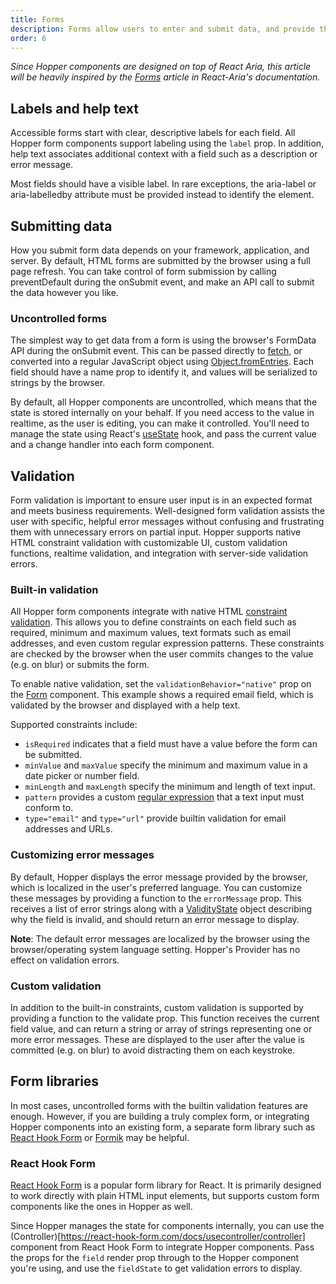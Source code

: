 ```yaml
---
title: Forms
description: Forms allow users to enter and submit data, and provide them with feedback along the way. Hopper includes many components that integrate with HTML forms, with support for custom validation, labels, and help text.
order: 6
---
```


_Since Hopper components are designed on top of React Aria, this article will be heavily inspired by the [Forms](https://react-spectrum.adobe.com/react-spectrum/forms.html) article in React-Aria's documentation._

## Labels and help text

Accessible forms start with clear, descriptive labels for each field. All Hopper form components support labeling using the `label` prop. In addition, help text associates additional context with a field such as a description or error message.

<Example src="Form/docs/forms-concept/labels" isOpen />

Most fields should have a visible label. In rare exceptions, the aria-label or aria-labelledby attribute must be provided instead to identify the element.

## Submitting data

How you submit form data depends on your framework, application, and server. By default, HTML forms are submitted by the browser using a full page refresh. You can take control of form submission by calling preventDefault during the onSubmit event, and make an API call to submit the data however you like.

### Uncontrolled forms

The simplest way to get data from a form is using the browser's FormData API during the onSubmit event. This can be passed directly to [fetch](https://developer.mozilla.org/en-US/docs/Web/API/fetch), or converted into a regular JavaScript object using [Object.fromEntries](https://developer.mozilla.org/en-US/docs/Web/JavaScript/Reference/Global_Objects/Object/fromEntries). Each field should have a name prop to identify it, and values will be serialized to strings by the browser.

<Example src="Form/docs/forms-concept/formData" isOpen />

By default, all Hopper components are uncontrolled, which means that the state is stored internally on your behalf. If you need access to the value in realtime, as the user is editing, you can make it controlled. You'll need to manage the state using React's [useState](https://react.dev/reference/react/useState) hook, and pass the current value and a change handler into each form component.

<Example src="Form/docs/forms-concept/accessValue" isOpen />

## Validation

Form validation is important to ensure user input is in an expected format and meets business requirements. Well-designed form validation assists the user with specific, helpful error messages without confusing and frustrating them with unnecessary errors on partial input. Hopper supports native HTML constraint validation with customizable UI, custom validation functions, realtime validation, and integration with server-side validation errors.

### Built-in validation

All Hopper form components integrate with native HTML [constraint validation](https://developer.mozilla.org/en-US/docs/Web/HTML/Constraint_validation). This allows you to define constraints on each field such as required, minimum and maximum values, text formats such as email addresses, and even custom regular expression patterns. These constraints are checked by the browser when the user commits changes to the value (e.g. on blur) or submits the form.

To enable native validation, set the `validationBehavior="native"` prop on the [Form](../forms/Form) component. This example shows a required email field, which is validated by the browser and displayed with a help text.

<Example src="Form/docs/forms-concept/nativeValidation" isOpen />

Supported constraints include:

- `isRequired` indicates that a field must have a value before the form can be submitted.
- `minValue` and `maxValue` specify the minimum and maximum value in a date picker or number field.
- `minLength` and `maxLength` specify the minimum and length of text input.
- `pattern` provides a custom [regular expression](https://developer.mozilla.org/en-US/docs/Web/JavaScript/Guide/Regular_expressions) that a text input must conform to.
- `type="email"` and `type="url"` provide builtin validation for email addresses and URLs.

### Customizing error messages

By default, Hopper displays the error message provided by the browser, which is localized in the user's preferred language. You can customize these messages by providing a function to the `errorMessage` prop. This receives a list of error strings along with a [ValidityState](https://developer.mozilla.org/en-US/docs/Web/API/ValidityState) object describing why the field is invalid, and should return an error message to display.

<Example src="Form/docs/forms-concept/errorMessage" isOpen />

**Note**: The default error messages are localized by the browser using the browser/operating system language setting. Hopper's Provider has no effect on validation errors.

### Custom validation

In addition to the built-in constraints, custom validation is supported by providing a function to the validate prop. This function receives the current field value, and can return a string or array of strings representing one or more error messages. These are displayed to the user after the value is committed (e.g. on blur) to avoid distracting them on each keystroke.

<Example src="Form/docs/forms-concept/customValidation" isOpen />

## Form libraries

In most cases, uncontrolled forms with the builtin validation features are enough. However, if you are building a truly complex form, or integrating Hopper components into an existing form, a separate form library such as [React Hook Form](https://react-hook-form.com/) or [Formik](https://formik.org/) may be helpful.


### React Hook Form

[React Hook Form](https://react-hook-form.com/) is a popular form library for React. It is primarily designed to work directly with plain HTML input elements, but supports custom form components like the ones in Hopper as well.

Since Hopper manages the state for components internally, you can use the (Controller)[https://react-hook-form.com/docs/usecontroller/controller] component from React Hook Form to integrate Hopper components. Pass the props for the `field` render prop through to the Hopper component you're using, and use the `fieldState` to get validation errors to display.

<CodeOnlyExample src="Form/docs/forms-concept/reactHookForm" isOpen />
